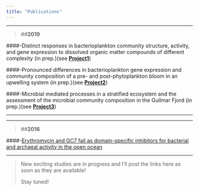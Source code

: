 ```yaml
---
title: "Publications"
---
```


---

> ##**2019**

####-Distinct responses in bacterioplankton community structure, activity, and gene expression to dissolved organic matter compounds of different complexity (in prep.)(see <a href="project1.html">**Project1**</a>)

####-Pronounced differences in bacterioplankton gene expression and community composition of a pre- and post-phytoplankton bloom in an upwelling system (in prep.)(see <a href="project2.html">**Project2**</a>)

####-Microbial mediated processes in a stratified ecosystem and the assessment of the microbial community composition in the Gullmar Fjord (in prep.)(see <a href="project3.html">**Project3**</a>)

---

---

> ##**2016**

####-[Erythromycin and GC7 fail as domain-specific inhibitors for bacterial and archaeal activity in the open ocean](http://www.int-res.com/abstracts/ame/v77/n2/p99-110/)

---

> New exciting studies are in progress and I'll post the links here as soon as they are available!</p>
> Stay tuned!